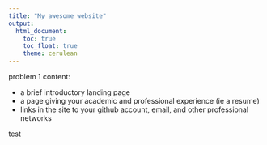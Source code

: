 ```yaml
---
title: "My awesome website"
output: 
  html_document:
    toc: true
    toc_float: true
    theme: cerulean
---
```


problem 1 content:

- a brief introductory landing page
- a page giving your academic and professional experience (ie a resume)
- links in the site to your github account, email, and other professional networks

test